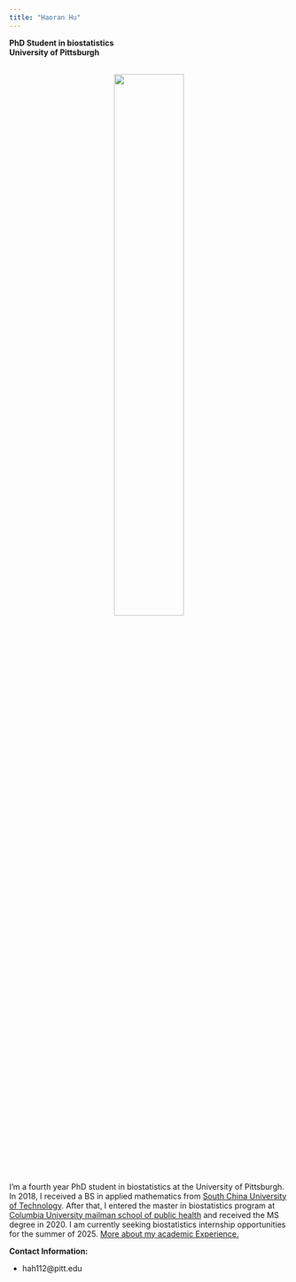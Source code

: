 ```yaml
---
title: "Haoran Hu"
---
```

**PhD Student in biostatistics**<br>
**University of Pittsburgh**

<br>
<center>
<img src=".\\pictures\\profile picture.jpg" style="width:50%"> 
</center>
<br>

<p align="left">I'm a fourth year PhD student in biostatistics at the University of Pittsburgh. In 2018, I received a BS in applied mathematics from [South China University of Technology](https://www.scut.edu.cn/en/). After that, I entered the master in biostatistics program at [Columbia University mailman school of public health](http://www.mailman.columbia.edu) and received the MS degree in 2020. I am currently seeking biostatistics internship opportunities for the summer of 2025. [More about my academic Experience.](about.html) </p>

**Contact Information:**

* hah112@pitt.edu
